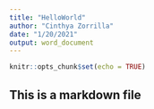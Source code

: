 ```yaml
---
title: "HelloWorld"
author: "Cinthya Zorrilla"
date: "1/20/2021"
output: word_document
---
```


```r
knitr::opts_chunk$set(echo = TRUE)
```

## This is a markdown file